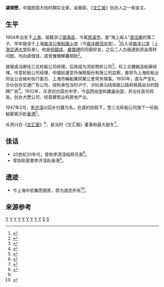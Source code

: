 '''虞順懋'''，中国民国大陆时期实业家、金融家。《[[文汇报_(香港)|文汇报]]》创办人之一和金主。

==生平==

1904年出生于[[上海|上海]]，祖籍浙江[[镇海县|镇海县]]，今属[[慈溪市|慈溪市]]。是“海上闻人”[[虞洽卿|虞洽卿]]的第二子。早年就读于上海[[南洋公學附属小学|南洋公學附属小学]]（今[[南洋模范中学|南洋模范中学]]）。<ref>{{cite book|title=《南洋公学－交通大学年谱（1896－1949）》|author=霍有光,顾利民|year=2002|publisher=陕西人民出版社}}</ref>后入读[[南洋公学|南洋公学]]（[[上海交通大学|上海交通大学]]前身）。他是[[徐鑄成|徐鑄成]]、[[嚴寶禮|嚴寶禮]]的同窗好友，之后二人办报遇到资金周转问题，均向虞借钱，虞皆慷慨解囊相助<ref>{{cite book|volume= |title=《報人風骨: 徐鑄成傳》|author=[[李偉|李偉]] |editor=秀威資訊 |year=2009-02-01 |location=香港 |page=205 |isbn=9789862211502 |publisher=廣西師範大學出版社}}</ref>。

接替虞洽卿任三北轮船公司经理，后改组为鸿安商轮公司<ref>{{cite web |url=http://www.shnbsh.com/StaticArticle/130125/172653765.shtml |title=虞治卿与三北轮埠公司 |publisher=上海宁波商会 |author=宁波文化网 |date=2013-01-25 |accessdate=2014-11-16 |archiveurl=https://web.archive.org/web/20141129022200/http://www.shnbsh.com/StaticArticle/130125/172653765.shtml |archivedate=2014-11-29 |deadurl=yes }}</ref>。任三北機器造船廠经理，中意轮船公司经理，中國航運意外保險股份有限公司监察。推举为上海轮船业同业公会候补执行委员、上海市輪船業同業公會常务理事。1930年，虞与严宝礼合伙创办交通广告公司，投标承包当时沪宁、沪杭甬沿线铁路公路和铁路站台的路牌广告<ref >{{cite web |url=http://shtong.gov.cn/newsite/node2/node2247/node79045/node79394/node79408/userobject1ai104461.html |title=第十节 广告行业 |publisher=上海市地方志办公室 |access-date=2019-04-15 |archive-date=2016-03-26 |archive-url=https://web.archive.org/web/20160326031938/http://www.shtong.gov.cn/Newsite/node2/node2247/node79045/node79394/node79408/userobject1ai104461.html |dead-url=no }}</ref>。1932年，斥资创办国光中学，今[[京西中学|京西中学]]和[[建承中学|建承中学]]，并出任首任校長。创办大懋公司，经营建筑业和房地产业。

1947年2月，[[李济深|李济深]]以回乡扫墓为名，在虞的协助下，登三北轮船公司旗下一轮船秘密离沪赴[[香港|香港]]<ref name="Li">{{cite web |url=http://202.103.241.70:4237/UserCenter/usercenter?nodeid=20090317170409&querytype=3&viewjbid=55555555555555&treeid=20081107161838&bibid=1216&deptid=00000000000000 |title=爱国名将李济深（二） |access-date=2014-11-16 |archive-date=2016-03-04 |archive-url=https://web.archive.org/web/20160304085259/http://202.103.241.70:4237/UserCenter/usercenter?nodeid=20090317170409&querytype=3&viewjbid=55555555555555&treeid=20081107161838&bibid=1216&deptid=00000000000000 |dead-url=no }}</ref>。 

斥资兴办《[[文汇报_(香港)|文汇报]]》<ref >{{cite web |url=http://sp.wenweipo.com/wwp60/3.php |title=在香港《文匯報》創刊的日子 |publisher=香港文汇报 |author=任嘉堯 |date=1983-09-07 |access-date=2014-11-16 |archive-date=2016-03-04 |archive-url=https://web.archive.org/web/20160304100333/http://sp.wenweipo.com/wwp60/3.php |dead-url=no }}</ref>，是当时《文汇报》董事和最大股东<ref>{{cite web|url=http://www.minge.gov.cn/minge/txt/2008-09/24/content_2489945.htm|title=在港办报的经过|publisher=民革中央|author=民革中央档案|date=2008-09-24|deadurl=yes|archiveurl=https://web.archive.org/web/20140904105320/http://www.minge.gov.cn/minge/txt/2008-09/24/content_2489945.htm|archivedate=2014-09-04|df=|access-date=2014-11-16}}</ref>。

==佳话==
* 20世纪20年代，曾和李濟深结拜兄弟<ref>{{cite book|volume= |title=《徐鑄成回憶錄》|author=[[徐鑄成|徐鑄成]]  |year=1999 |location=北京 |page=131 |isbn=9787108011657 |publisher=三联书店}}</ref>。
* 曾协助营救李济深赴香港<ref name="Li"/>。

==遗迹==
* 今上海中凯集团用房，原为虞氏所有<ref>{{cite web|url=http://whj.jingan.gov.cn/content.aspx?id=541818733099|title=中凯集团用房|publisher=文化静安|date=2012-06-05|deadurl=yes|archiveurl=https://web.archive.org/web/20141128030044/http://whj.jingan.gov.cn/content.aspx?id=541818733099|archivedate=2014-11-28|df=|access-date=2014-11-16}}</ref>。

==来源参考==
{{reflist}}

[[Category:镇海县人|Y]]
[[Category:宁波船帮|Y]]
[[Category:慈溪人|Y]]
[[Category:中华民国大陆时期企业家|Y]]
[[Category:中国商人|Y]]
[[Category:宁波裔上海人|Y]]
[[Category:南洋公学校友|Y]]
[[Category:上海市南洋模范中学校友|Y]]
[[Category:宁波商帮|Y]]
[[Category:虞洽卿|S]]
[[Category:龙山虞氏|S]]